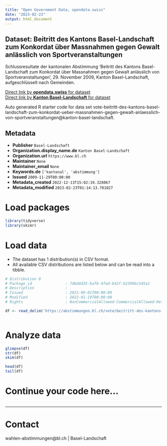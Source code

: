```yaml
---
title: "Open Government Data, opendata.swiss"
date: "2023-02-23"
output: html_document
---
```


## Dataset: Beitritt des Kantons Basel-Landschaft zum Konkordat über Massnahmen gegen Gewalt anlässlich von Sportveranstaltungen

Schlussresultate der kantonalen Abstimmung 'Beitritt des Kantons Basel-Landschaft zum Konkordat über Massnahmen gegen Gewalt anlässlich von Sportveranstaltungen', 29. November 2009, Kanton Basel-Landschaft, aufgeschlüsselt nach Gemeinden.

[Direct link by **opendata.swiss** for dataset](https://opendata.swiss/de/dataset/beitritt-des-kantons-basel-landschaft-zum-konkordat-uber-massnahmen-gegen-gewalt-anlasslich-von)<br>
[Direct link by **Kanton Basel-Landschaft** for dataset](https://abstimmungen.bl.ch/vote/beitritt-des-kantons-basel-landschaft-zum-konkordat-ueber-massnahmen-gegen-gewalt-anlaesslich-von-sportveranstaltungen/data)

Auto generated R starter code for data set vote-beitritt-des-kantons-basel-landschaft-zum-konkordat-ueber-massnahmen-gegen-gewalt-anlaesslich-von-sportveranstaltungen@kanton-basel-landschaft.

## Metadata

- **Publisher** `Basel-Landschaft`
- **Organization.display_name.de** `Kanton Basel-Landschaft`
- **Organization.url** `https://www.bl.ch`
- **Maintainer** `None`
- **Maintainer_email** `None`
- **Keywords.de** `['kantonal', 'abstimmung']`
- **Issued** `2009-11-29T00:00:00`
- **Metadata_created** `2022-12-13T15:02:19.328067`
- **Metadata_modified** `2023-02-23T01:14:13.701027`


# Load packages

```r

library(tidyverse)
library(skimr)

```

# Load data

-   The dataset has 1 distribution(s) in CSV format.
-   All available CSV distributions are listed below and can be read into a tibble.

```r

# Distribution 0
# Package_id               : 7dbd4d35-bafb-4fed-b42f-b2399bc545a1
# Description              : 
# Issued                   : 2021-09-01T00:00:00
# Modified                 : 2022-01-19T00:00:00
# Rights                   : NonCommercialAllowed-CommercialAllowed-ReferenceRequired

df <- read_delim('https://abstimmungen.bl.ch/vote/beitritt-des-kantons-basel-landschaft-zum-konkordat-ueber-massnahmen-gegen-gewalt-anlaesslich-von-sportveranstaltungen/data-csv')



```

# Analyze data

```r

glimpse(df)
str(df)
skim(df)

head(df)
tail(df)

```

# Continue your code here...

```r

```

------------------------------------------------------------------------

# Contact

wahlen-abstimmungen@bl.ch | Basel-Landschaft
